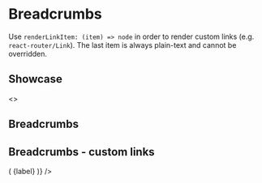 
<Meta title="Breadcrumbs" component={Breadcrumbs} />

# Breadcrumbs

<Props of={Breadcrumbs} />

Use `renderLinkItem: (item) => node` in order to render custom links
(e.g. `react-router/Link`). The last item is always plain-text and cannot be
overridden.

## Showcase

<Preview>
  <Story name="Breadcrumbs">
    <>
      <h2>Breadcrumbs</h2>
      <div className={css.wrapper}>
        <Breadcrumbs
          items={object('items', [
            {
              label: 'Cookbook',
              link: '/cookbook',
              testingSelector: 'breadcrumbs-cookbook',
            },
            {
              label: 'Chinese Recipes',
              link: '/cookbook/chinese-recipes',
              testingSelector: 'breadcrumbs-category',
            },
            {
              label: 'Chinese Hoisin Barbecue Chicken',
              link: '/cookbook/chinese-recipes/chinese-hoisin-barbecue-chicken',
              testingSelector: 'breadcrumbs-recipe',
            },
          ])}
        />
      </div>
      <h2>Breadcrumbs - custom links</h2>
      <div className={css.wrapper}>
        <Breadcrumbs
          items={[
            { label: 'Alert', link: 'Alert' },
            { label: 'Alert story', link: '' },
          ]}
          renderLinkItem={({ label, link }) => (
            <LinkTo kind={link} story={link}>
              {label}
            </LinkTo>
          )}
        />
      </div>
    </>
  </Story>
</Preview>
